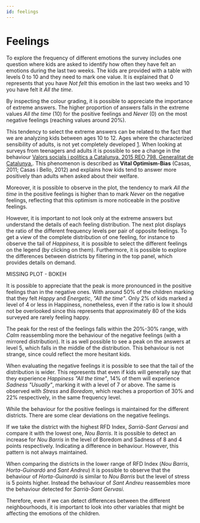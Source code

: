 ```yaml
---
id: feelings
---
```



# Feelings

To explore the frequency of different emotions the survey includes one question where kids are asked to identify how often they have felt an emotions during the last two weeks. The kids are provided with a table with levels 0 to 10 and they need to mark one value. It is explained that 0 represents that you have _Not felt_ this emotion in the last two weeks and 10 you have felt it _All the time_.

<FeelingsBarChart />

By inspecting the colour grading, it is possible to appreciate the importance of extreme answers.  The higher proportion of answers falls in the extreme values _All the time_  (10) for the positive feelings and _Never_ (0) on the most negative feelings (reaching values around 20%).

This tendency to select the extreme answers can be related to the fact that we are analyzing kids between ages 10 to 12. Ages where the characterized sensibility of adults, is not yet completely developed [1](https://psycnet.apa.org/record/1995-40081-001). When looking at surveys from teenagers and adults it is possible to see a change in the behaviour [Valors socials i polítics a Catalunya. 2015 REO 798. Generalitat de
Catalunya.](https://ceo.gencat.cat/ca/estudis/registre-estudis-dopinio/estudis-dopinio-ceo/societat/detall/index.html?id=5509). 
This phenomenon is described as **Vital Optimism-Bias** (Casas, 2011; Casas i Bello, 2012) and explains how kids tend to answer more positively than adults when asked about their welfare.

Moreover, it is possible to observe in the plot, the tendency to mark _All the time_ in the positive feelings is higher than to mark _Never_ on the negative feelings, reflecting that this optimism is more noticeable in the positive feelings.

However, it is important to not look only at the extreme answers but understand the details of each feeling distribution. The next plot displays the ratio of the different frequency levels per pair of opposite feelings. To get a view of the complete distribution of one feeling, for instance to observe the tail of _Happiness_, it is possible to select the different feelings on the legend (by clicking on them).  Furthermore, it is possible to explore the differences between districts by filtering in the top panel, which provides details on demand.

MISSING PLOT - BOKEH

It is possible to appreciate that the peak is more pronounced in the positive feelings than in the negative ones. With around 50% of the children marking that they felt _Happy_ and _Energetic_, _"All the time"_. Only 2% of kids marked a level of 4 or less in Happiness, nonetheless, even if the ratio is low it should not be overlooked since this represents that approximately 80 of the kids surveyed are rarely feeling happy.

The peak for the rest of the feelings falls within the 20%-30% range, with _Calm_ reassembling more the behaviour of the negative feelings (with a mirrored distribution). It is as well possible to see a peak on the answers at level 5, which falls in the middle of the distribution. This behaviour is not strange, since could reflect the more hesitant kids.

When evaluating the negative feelings it is possible to see that the tail of the distribution is wider. This represents that even if kids will generally say that they experience _Happiness_ _"All the time"_, 14% of them will experience _Sadness_ _"Usually"_, marking it with a level of 7 or above. The same is observed with _Stress_ and _Boredom_, which reaches a proportion of 30% and 22% respectively, in the same frequency level. 


<Radar />

While the behaviour for the positive feelings is maintained for the different districts. There are some clear deviations on the negative feelings. 

If we take the district with the highest RFD Index, _Sarrià-Sant Gervasi_ and compare it with the lowest one, _Nou Barris_. It is possible to detect an increase for _Nou Barris_ in the level of Boredom and Sadness of 8 and 4 points respectively. Indicating a difference in behaviour. However, this pattern is not always maintained. 

When comparing the districts in the lower range of  RFD Index (_Nou Barris_, _Horta-Guinardó_ and _Sant Andreu_) it is possible to observe that the behaviour of  _Horta-Guinardó_ is similar to _Nou Barris_  but the level of stress is 5 points higher. Instead the behaviour of  _Sant Andreu_ reassembles more the behaviour detected for _Sarrià-Sant Gervasi_.

Therefore, even if we can detect differences between the different neighbourhoods, it is important to look into other variables that might be affecting the emotions of the children. 


<div className="grid grid-cols-2">
  <FeelingsDist index={1} />
  <FeelingsDist index={2} />
</div>
